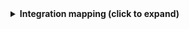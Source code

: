 <details>
<summary><b>Integration mapping (click to expand)</b></summary>

```yaml showLineNumbers
resources:
  - kind: environment
    selector:
      query: 'true'
    port:
      entity:
        mappings:
          identifier: .id | tostring
          title: .name | tostring
          blueprint: '"azureDevopsEnvironment"'
          properties:
            description: .description
            createdOn: .createdOn
            lastModifiedOn: .lastModifiedOn
          relations:
            project: .project.id
```

</details>
